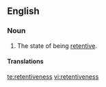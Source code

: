 ==English==

===Noun===
{{en-noun|-}}

# The state of being [[retentive]].

====Translations====
{{trans-top|state of being retentive}}
{{trans-mid}}
{{trans-bottom}}

[[te:retentiveness]]
[[vi:retentiveness]]